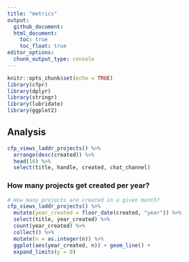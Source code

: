 ```yaml
---
title: "metrics"
output:
  github_document:
  html_document:
    toc: true
    toc_float: true
editor_options: 
  chunk_output_type: console
---
```



```r
knitr::opts_chunk$set(echo = TRUE)
library(cfpr)
library(dplyr)
library(stringr)
library(lubridate)
library(ggplot2)
```

## Analysis

```r
cfp_views_laddr_projects() %>%
  arrange(desc(created)) %>%
  head(10) %>%
  select(title, handle, created, chat_channel)
```


### How many projects get created per year?

```r
# How many projects are created in a given month?
cfp_views_laddr_projects() %>%
  mutate(year_created = floor_date(created, "year")) %>%
  select(title, year_created) %>%
  count(year_created) %>%
  collect() %>%
  mutate(n = as.integer(n)) %>%
  ggplot(aes(year_created, n)) + geom_line() +
  expand_limits(y = 0)
```
